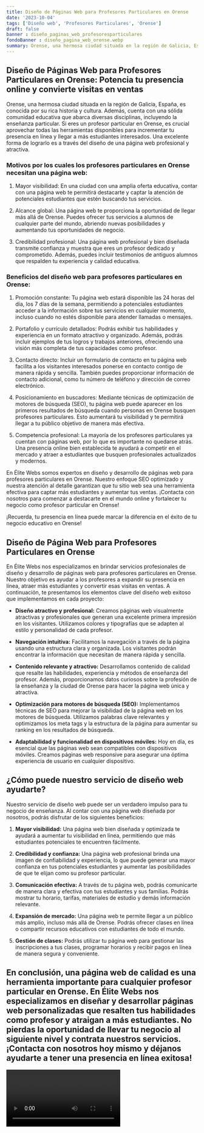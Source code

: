 ```yaml
---
title: Diseño de Páginas Web para Profesores Particulares en Orense
date: '2023-10-04'
tags: ['Diseño web', 'Profesores Particulares', 'Orense']
draft: false
banner : diseño_paginas_web_profesoresparticulares
fondoBanner : diseño_pagina_web_orense.webp
summary: Orense, una hermosa ciudad situada en la región de Galicia, España, es conocida por su rica historia y cultura. Además, cuenta con una sólida comunidad educativa que abarca diversas disciplinas, incluyendo la enseñanza particular. Si eres un profesor particular en Orense, es crucial aprovechar todas las herramientas disponibles para incrementar tu presencia en línea y llegar a más estudiantes interesados. Una excelente forma de lograrlo es a través del diseño de una página web profesional y atractiva.
---
```


## Diseño de Páginas Web para Profesores Particulares en Orense: Potencia tu presencia online y convierte visitas en ventas

Orense, una hermosa ciudad situada en la región de Galicia, España, es conocida por su rica historia y cultura. Además, cuenta con una sólida comunidad educativa que abarca diversas disciplinas, incluyendo la enseñanza particular. Si eres un profesor particular en Orense, es crucial aprovechar todas las herramientas disponibles para incrementar tu presencia en línea y llegar a más estudiantes interesados. Una excelente forma de lograrlo es a través del diseño de una página web profesional y atractiva.

### Motivos por los cuales los profesores particulares en Orense necesitan una página web:

1. Mayor visibilidad: En una ciudad con una amplia oferta educativa, contar con una página web te permitirá destacarte y captar la atención de potenciales estudiantes que estén buscando tus servicios.

2. Alcance global: Una página web te proporciona la oportunidad de llegar más allá de Orense. Puedes ofrecer tus servicios a alumnos de cualquier parte del mundo, abriendo nuevas posibilidades y aumentando tus oportunidades de negocio.

3. Credibilidad profesional: Una página web profesional y bien diseñada transmite confianza y muestra que eres un profesor dedicado y comprometido. Además, puedes incluir testimonios de antiguos alumnos que respalden tu experiencia y calidad educativa.

### Beneficios del diseño web para profesores particulares en Orense:

1. Promoción constante: Tu página web estará disponible las 24 horas del día, los 7 días de la semana, permitiendo a potenciales estudiantes acceder a la información sobre tus servicios en cualquier momento, incluso cuando no estés disponible para atender llamadas o mensajes.

2. Portafolio y currículo detallados: Podrás exhibir tus habilidades y experiencia en un formato atractivo y organizado. Además, podrás incluir ejemplos de tus logros y trabajos anteriores, ofreciendo una visión más completa de tus capacidades como profesor.

3. Contacto directo: Incluir un formulario de contacto en tu página web facilita a los visitantes interesados ponerse en contacto contigo de manera rápida y sencilla. También puedes proporcionar información de contacto adicional, como tu número de teléfono y dirección de correo electrónico.

4. Posicionamiento en buscadores: Mediante técnicas de optimización de motores de búsqueda (SEO), tu página web puede aparecer en los primeros resultados de búsqueda cuando personas en Orense busquen profesores particulares. Esto aumentará tu visibilidad y te permitirá llegar a tu público objetivo de manera más efectiva.

5. Competencia profesional: La mayoría de los profesores particulares ya cuentan con páginas web, por lo que es importante no quedarse atrás. Una presencia online bien establecida te ayudará a competir en el mercado y atraer a estudiantes que busquen profesionales actualizados y modernos.

En Élite Webs somos expertos en diseño y desarrollo de páginas web para profesores particulares en Orense. Nuestro enfoque SEO optimizado y nuestra atención al detalle garantizan que tu sitio web sea una herramienta efectiva para captar más estudiantes y aumentar tus ventas. ¡Contacta con nosotros para comenzar a destacarte en el mundo online y fortalecer tu negocio como profesor particular en Orense!

¡Recuerda, tu presencia en línea puede marcar la diferencia en el éxito de tu negocio educativo en Orense!

<GifSeo />

<Cta />

## Diseño de Página Web para Profesores Particulares en Orense
En Élite Webs nos especializamos en brindar servicios profesionales de diseño y desarrollo de páginas web para profesores particulares en Orense. Nuestro objetivo es ayudar a los profesores a expandir su presencia en línea, atraer más estudiantes y convertir esas visitas en ventas. A continuación, te presentamos los elementos clave del diseño web exitoso que implementamos en cada proyecto:

- **Diseño atractivo y profesional:** Creamos páginas web visualmente atractivas y profesionales que generan una excelente primera impresión en los visitantes. Utilizamos colores y tipografías que se adapten al estilo y personalidad de cada profesor.

- **Navegación intuitiva:** Facilitamos la navegación a través de la página usando una estructura clara y organizada. Los visitantes podrán encontrar la información que necesitan de manera rápida y sencilla.

- **Contenido relevante y atractivo:** Desarrollamos contenido de calidad que resalte las habilidades, experiencia y métodos de enseñanza del profesor. Además, proporcionamos datos curiosos sobre la profesión de la enseñanza y la ciudad de Orense para hacer la página web única y atractiva.

- **Optimización para motores de búsqueda (SEO):** Implementamos técnicas de SEO para mejorar la visibilidad de la página web en los motores de búsqueda. Utilizamos palabras clave relevantes y optimizamos los meta tags y la estructura de la página para aumentar su ranking en los resultados de búsqueda.

- **Adaptabilidad y funcionalidad en dispositivos móviles:** Hoy en día, es esencial que las páginas web sean compatibles con dispositivos móviles. Creamos páginas web responsive para asegurar una óptima experiencia de usuario en cualquier dispositivo.

## ¿Cómo puede nuestro servicio de diseño web ayudarte?

Nuestro servicio de diseño web puede ser un verdadero impulso para tu negocio de enseñanza. Al contar con una página web diseñada por nosotros, podrás disfrutar de los siguientes beneficios:

1. **Mayor visibilidad:** Una página web bien diseñada y optimizada te ayudará a aumentar tu visibilidad en línea, permitiendo que más estudiantes potenciales te encuentren fácilmente.

2. **Credibilidad y confianza:** Una página web profesional brinda una imagen de confiabilidad y experiencia, lo que puede generar una mayor confianza en tus potenciales estudiantes y aumentar las posibilidades de que te elijan como su profesor particular.

3. **Comunicación efectiva:** A través de tu página web, podrás comunicarte de manera clara y efectiva con tus estudiantes y sus familias. Podrás mostrar tu horario, tarifas, materiales de estudio y demás información relevante.

4. **Expansión de mercado:** Una página web te permite llegar a un público más amplio, incluso más allá de Orense. Podrás ofrecer clases en línea o compartir recursos educativos con estudiantes de todo el mundo.

5. **Gestión de clases:** Podrás utilizar tu página web para gestionar las inscripciones a tus clases, programar horarios y recibir pagos en línea de manera segura y conveniente.

## En conclusión, una página web de calidad es una herramienta importante para cualquier profesor particular en Orense. En Élite Webs nos especializamos en diseñar y desarrollar páginas web personalizadas que resalten tus habilidades como profesor y atraigan a más estudiantes. No pierdas la oportunidad de llevar tu negocio al siguiente nivel y contrata nuestros servicios. ¡Contacta con nosotros hoy mismo y déjanos ayudarte a tener una presencia en línea exitosa!

<Video />

<CtaBot job='Profesores Particulares' city='Orense'/>

<Gmaps query='Orense+españa+maps' />